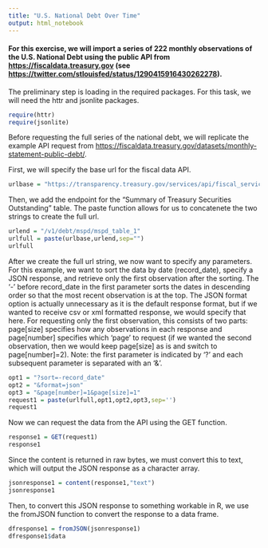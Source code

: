 ```yaml
---
title: "U.S. National Debt Over Time"
output: html_notebook
---
```


#### For this exercise, we will import a series of 222 monthly observations of the U.S. National Debt using the public API from <https://fiscaldata.treasury.gov> (see <https://twitter.com/stlouisfed/status/1290415916430262278>).

The preliminary step is loading in the required packages. For this task, we will need the httr and jsonlite packages.
```r
require(httr)
require(jsonlite)
```

Before requesting the full series of the national debt, we will replicate the example API request from <https://fiscaldata.treasury.gov/datasets/monthly-statement-public-debt/>.

First, we will specify the base url for the fiscal data API.
```r
urlbase = "https://transparency.treasury.gov/services/api/fiscal_service"
```

Then, we add the endpoint for the "Summary of Treasury Securities Outstanding" table. The paste function allows for us to concatenete the two strings to create the full url.
```r
urlend = "/v1/debt/mspd/mspd_table_1"
urlfull = paste(urlbase,urlend,sep="")
urlfull
```

After we create the full url string, we now want to specify any parameters. For this example, we want to sort the data by date (record_date), specify a JSON response, and retrieve only the first observation after the sorting. The '-' before record_date in the first parameter sorts the dates in descending order so that the most recent observation is at the top. The JSON format option is actually unnecessary as it is the default response format, but if we wanted to receive csv or xml formatted response, we would specify that here. For requesting only the first observation, this consists of two parts: page[size] specifies how any observations in each response and page[number] specifies which 'page' to request (if we wanted the second observation, then we would keep page[size] as is and switch to page[number]=2). Note: the first parameter is indicated by '?' and each subsequent parameter is separated with an '&'.
```r
opt1 = "?sort=-record_date"
opt2 = "&format=json"
opt3 = "&page[number]=1&page[size]=1"
request1 = paste(urlfull,opt1,opt2,opt3,sep='')
request1
```

Now we can request the data from the API using the GET function.
```r
response1 = GET(request1)
response1
```

Since the content is returned in raw bytes, we must convert this to text, which will output the JSON response as a character array.
```r
jsonresponse1 = content(response1,"text")
jsonresponse1
```

Then, to convert this JSON response to something workable in R, we use the fromJSON function to convert the response to a data frame.
```r
dfresponse1 = fromJSON(jsonresponse1)
dfresponse1$data
```
